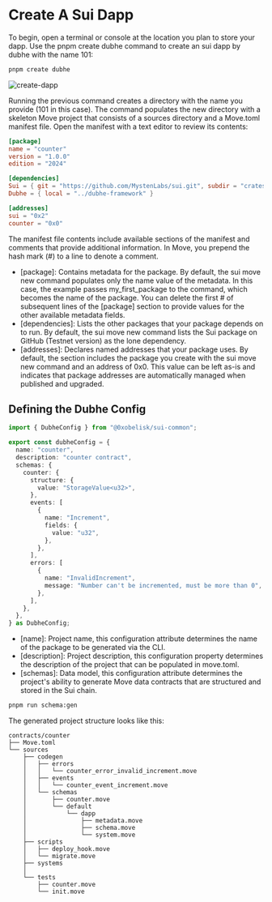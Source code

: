 # Create A Sui Dapp

To begin, open a terminal or console at the location you plan to store your dapp. Use the pnpm create dubhe command to create an sui dapp by dubhe with the name 101:

```bash
pnpm create dubhe
```

![create-dapp](/sui/101.png)

Running the previous command creates a directory with the name you provide (101 in this case). The command populates the new directory with a skeleton Move project that consists of a sources directory and a Move.toml manifest file. Open the manifest with a text editor to review its contents:

```toml
[package]
name = "counter"
version = "1.0.0"
edition = "2024"

[dependencies]
Sui = { git = "https://github.com/MystenLabs/sui.git", subdir = "crates/sui-framework/packages/sui-framework", rev = "mainnet-v1.38.3" }
Dubhe = { local = "../dubhe-framework" }

[addresses]
sui = "0x2"
counter = "0x0"
```

The manifest file contents include available sections of the manifest and comments that provide additional information. In Move, you prepend the hash mark (#) to a line to denote a comment.

- [package]: Contains metadata for the package. By default, the sui move new command populates only the name value of the metadata. In this case, the example passes my_first_package to the command, which becomes the name of the package. You can delete the first # of subsequent lines of the [package] section to provide values for the other available metadata fields.
- [dependencies]: Lists the other packages that your package depends on to run. By default, the sui move new command lists the Sui package on GitHub (Testnet version) as the lone dependency.
- [addresses]: Declares named addresses that your package uses. By default, the section includes the package you create with the sui move new command and an address of 0x0. This value can be left as-is and indicates that package addresses are automatically managed when published and upgraded.

## Defining the Dubhe Config

```typescript
import { DubheConfig } from "@0xobelisk/sui-common";

export const dubheConfig = {
  name: "counter",
  description: "counter contract",
  schemas: {
    counter: {
      structure: {
        value: "StorageValue<u32>",
      },
      events: [
        {
          name: "Increment",
          fields: {
            value: "u32",
          },
        },
      ],
      errors: [
        {
          name: "InvalidIncrement",
          message: "Number can't be incremented, must be more than 0",
        },
      ],
    },
  },
} as DubheConfig;
```

- [name]: Project name, this configuration attribute determines the name of the package to be generated via the CLI.
- [description]: Project description, this configuration property determines the description of the project that can be populated in move.toml.
- [schemas]: Data model, this configuration attribute determines the project's ability to generate Move data contracts that are structured and stored in the Sui chain.

```bash
pnpm run schema:gen
```

The generated project structure looks like this:

```
contracts/counter
├── Move.toml
└── sources
    ├── codegen
    │   ├── errors
    │   │   └── counter_error_invalid_increment.move
    │   ├── events
    │   │   └── counter_event_increment.move
    │   └── schemas
    │       ├── counter.move
    │       └── default
    │           └── dapp
    │               ├── metadata.move
    │               ├── schema.move
    │               └── system.move
    ├── scripts
    │   ├── deploy_hook.move
    │   └── migrate.move
    ├── systems
    │
    └── tests
        ├── counter.move
        └── init.move
```
